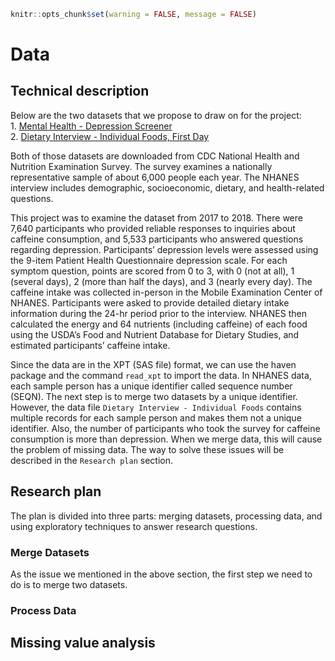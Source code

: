 ```r
knitr::opts_chunk$set(warning = FALSE, message = FALSE) 
```
# Data
## Technical description
Below are the two datasets that we propose to draw on for the project:   
1. [Mental Health - Depression Screener](https://wwwn.cdc.gov/Nchs/Nhanes/Search/DataPage.aspx?Component=Questionnaire&Cycle=2017-2018)    
2. [Dietary Interview - Individual Foods, First Day](https://wwwn.cdc.gov/Nchs/Nhanes/Search/DataPage.aspx?Component=Dietary&Cycle=2017-2018)    

Both of those datasets are downloaded from CDC National Health and Nutrition Examination Survey. The survey examines a nationally representative sample of about 6,000 people each year. The NHANES interview includes demographic, socioeconomic, dietary, and health-related questions.  

This project was to examine the dataset from 2017 to 2018. There were 7,640 participants who provided reliable responses to inquiries about caffeine consumption, and 5,533 participants who answered questions regarding depression. Participants’ depression levels were assessed using the 9-item Patient Health Questionnaire depression scale. For each symptom question, points are scored from 0 to 3, with 0 (not at all), 1 (several days), 2 (more than half the days), and 3 (nearly every day). The caffeine intake was collected in-person in the Mobile Examination Center of NHANES. Participants were asked to provide detailed dietary intake information during the 24-hr period prior to the interview. NHANES then calculated the energy and 64 nutrients (including caffeine) of each food using the USDA’s Food and Nutrient Database for Dietary Studies, and estimated participants’ caffeine intake.  

Since the data are in the XPT (SAS file) format, we can use the haven package and the command `read_xpt` to import the data. In NHANES data, each sample person has a unique identifier called sequence number (SEQN). The next step is to merge two datasets by a unique identifier. However, the data file `Dietary Interview - Individual Foods` contains multiple records for each sample person and makes them not a unique identifier. Also, the number of participants who took the survey for caffeine consumption is more than depression. When we merge data, this will cause the problem of missing data. The way to solve these issues will be described in the `Research plan` section.  

## Research plan
The plan is divided into three parts: merging datasets, processing data, and using exploratory techniques to answer research questions.  

### Merge Datasets
As the issue we mentioned in the above section, the first step we need to do is to merge two datasets. 

### Process Data


## Missing value analysis

